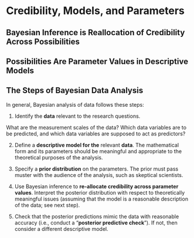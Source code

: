 


# Credibility, Models, and Parameters 

## Bayesian Inference is Reallocation of Credibility Across Possibilities

## Possibilities Are Parameter Values in Descriptive Models

## The Steps of Bayesian Data Analysis

In general, Bayesian analysis of data follows these steps:

1. Identify the **data** relevant to the research questions.

What are the measurement scales of the data? 
Which data variables are to be predicted, and which data variables are
supposed to act as predictors?

2. Define a **descriptive model for the** relevant **data**. The mathematical form and its
parameters should be meaningful and appropriate to the theoretical purposes of the
analysis.

3. Specify a **prior distribution** on the parameters. The prior must pass muster with the
audience of the analysis, such as skeptical scientists.

4. Use Bayesian inference to **re-allocate credibility across parameter values**. Interpret
the posterior distribution with respect to theoretically meaningful issues (assuming
that the model is a reasonable description of the data; see next step).

5. Check that the posterior predictions mimic the data with reasonable 
accuracy (i.e., conduct a "**posterior predictive check**"). 
If not, then consider a different descriptive model.
